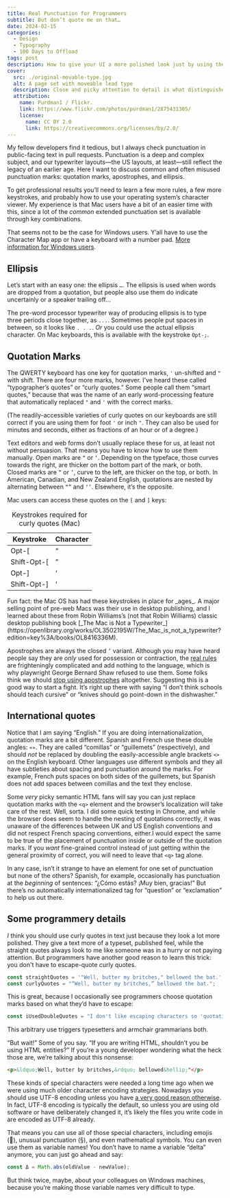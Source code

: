 ```yaml
---
title: Real Punctuation for Programmers
subtitle: But don’t quote me on that…
date: 2024-02-15
categories:
  - Design
  - Typography
  - 100 Days to Offload
tags: post
description: How to give your UI a more polished look just by using the correct punctuation.
cover:
  src: ./original-movable-type.jpg
  alt: A page set with moveable lead type
  description: Close and picky attention to detail is what distinguishes professional typesetting from mere typing.
  attribution:
    name: Purdman1 / Flickr.
    link: https://www.flickr.com/photos/purdman1/2875431305/
    license:
      name: CC BY 2.0
      link: https://creativecommons.org/licenses/by/2.0/
---
```



My fellow developers find it tedious, but I always check punctuation in public-facing text in pull requests. Punctuation is a deep and complex subject, and our typewriter layouts—the US layouts, at least—still reflect the legacy of an earlier age. Here I want to discuss common and often misused punctuation marks: quotation marks, apostrophes, and ellipsis.

To get professional results you’ll need to learn a few more rules, a few more keystrokes, and probably how to use your operating system’s character viewer. My experience is that Mac users have a bit of an easier time with this, since a lot of the _common_ extended punctuation set is available through key combinations.

That seems not to be the case for Windows users. Y’all have to use the Character Map app or have a keyboard with a number pad. [More information for Windows users](https://support.microsoft.com/en-us/office/insert-ascii-or-unicode-latin-based-symbols-and-characters-d13f58d3-7bcb-44a7-a4d5-972ee12e50e0).

## Ellipsis

Let’s start with an easy one: the ellipsis `…`. The ellipsis is used when words are dropped from a quotation, but people also use them do indicate uncertainly or a speaker trailing off…

The pre-word processor typewriter way of producing ellipsis is to type three periods close together, as `...`. Sometimes people put spaces in between, so it looks like `. . .`. _Or_ you could use the actual ellipsis character. On Mac keyboards, this is available with the keystroke `Opt-;`.

## Quotation Marks

The QWERTY keyboard has one key for quotation marks, `'` un-shifted and `"` with shift. There are four more marks, however. I’ve heard these called “typographer’s quotes” or “curly quotes.” Some people call them “smart quotes,” because that was the name of an early word-processing feature that automatically replaced `"` and `'` with the correct marks.

(The readily-accessible varieties of curly quotes on our keyboards are still correct if you are using them for foot `'` or inch `"`. They can also be used for minutes and seconds, either as fractions of an hour or of a degree.)

Text editors and web forms don’t usually replace these for us, at least not without persuasion. That means you have to know how to use them manually. Open marks are `“` or `‘`. Depending on the typeface, those curves towards the right, are thicker on the bottom part of the mark, or both. Closed marks are `”` or `’`, curve to the left, are thicker on the top, or both. In American, Canadian, and New Zealand English, quotations are nested by alternating between `“”` and `‘’`. Elsewhere, it’s the opposite.

Mac users can access these quotes on the `[` and `]` keys:

<ArticleFigure>
	<table slot="fig">
		<caption>Keystrokes required for curly quotes (Mac)</caption>
		<thead>
			<tr>
				<th>Keystroke</th>
				<th>Character</th>
			</tr>
		</thead>
		<tbody>
			<tr>
				<td>Opt-[</td>
				<td>“</td>
			</tr>
			<tr>
				<td>Shift-Opt-[</td>
				<td>”</td>
			</tr>
			<tr>
				<td>Opt-]</td>
				<td>‘</td>
			</tr>
			<tr>
				<td>Shift-Opt-]</td>
				<td>’</td>
			</tr>
		</tbody>
	</table>
	Fun fact: the Mac OS has had these keystrokes in place for _ages_. A major selling point of
	pre-web Macs was their use in desktop publishing, and I learned about these from Robin Williams’s
	(not that Robin Williams) classic desktop publishing book [_The Mac is Not a
	Typewriter_](https://openlibrary.org/works/OL3502195W/The_Mac_is_not_a_typewriter?edition=key%3A/books/OL8416336M).
</ArticleFigure>

Apostrophes are always the closed `’` variant. Although you may have heard people say they are _only_ used for possession or contraction, the [real rules](https://en.wikipedia.org/wiki/Apostrophe#Usage_in_English) are frighteningly complicated and add nothing to the language, which is why playwright George Bernard Shaw refused to use them. Some folks think we should [stop using apostrophes](https://slate.com/human-interest/2013/09/the-apostrophe-why-the-punctuation-is-unnecessary-confusing-and-condescending.html) altogether. Suggesting this is a good way to start a fight. It’s right up there with saying “I don’t think schools should teach cursive” or “knives should go point-down in the dishwasher.”

## International quotes

Notice that I am saying “English.” If you are doing internationalization, quotation marks are a bit different. Spanish and French use these double angles: `«»`. They are called “comillas” or “guillemets” (respectively), and should _not_ be replaced by doubling the easily-accessible angle brackets `<>` on the English keyboard. Other languages use different symbols and they all have subtleties about spacing and punctuation around the marks. For example, French puts spaces on both sides of the guillemets, but Spanish does not add spaces between comillas and the text they enclose.

Some _very_ picky semantic HTML fans will say you can just replace quotation marks with the `<q>` element and the browser’s localization will take care of the rest. Well, sorta. I did some quick testing in Chrome, and while the browser does seem to handle the nesting of quotations correctly, it was unaware of the differences between UK and US English conventions and did not respect French spacing conventions, either.I would expect the same to be true of the placement of punctuation inside or outside of the quotation marks. If you _want_ fine-grained control instead of just getting within the general proximity of correct, you will need to leave that `<q>` tag alone.

In any case, isn’t it strange to have an element for one set of punctuation but none of the others? Spanish, for example, occasionally has punctuation at the _beginning_ of sentences: “¿Cómo estás? ¡Muy bien, gracias!” But there’s no automatically internationalized tag for “question” or “exclamation” to help us out there.

## Some programmery details

_I_ think you should use curly quotes in text just because they look a lot more polished. They give a text more of a typeset, published feel, while the straight quotes always look to me like someone was in a hurry or not paying attention. But programmers have another good reason to learn this trick: you don't have to escape-quote curly quotes.

```js
const straightQuotes = '"Well, butter my britches," bellowed the bat.';
const curlyQuotes = "“Well, butter my britches,” bellowed the bat.";
```

This is great, because I occasionally see programmers choose quotation marks based on what they’d have to escape:

```js
const iUsedDoubleQuotes = "I don't like escaping characters so 'quotations get single quotes' now.";
```

This arbitrary use triggers typesetters and armchair grammarians both.

“But wait!” Some of you say. “If you are writing HTML, shouldn’t you be using HTML entities?” If you’re a young developer wondering what the heck those are, we’re talking about this nonsense:

```html
<p>&ldquo;Well, butter by britches,&rdquo; bellowed&hellip;"</p>
```

These kinds of special characters were needed a long time ago when we were using much older character encoding strategies. Nowadays you should use UTF-8 encoding unless you have [a very good reason otherwise](https://www.w3.org/International/questions/qa-choosing-encodings#nutshell). In fact, UTF-8 encoding is typically the default, so unless you are using old software or have deliberately changed it, it’s likely the files you write code in are encoded as UTF-8 already.

That means you can use all of those special characters, including emojis (🤢), unusual punctuation (§), and even mathematical symbols. You can even use them as variable names! You don’t have to name a variable “delta” anymore, you can just go ahead and say:

```js
const Δ = Math.abs(oldValue - newValue);
```

But think twice, maybe, about your colleagues on Windows machines, because you’re making those variable names very difficult to type.
